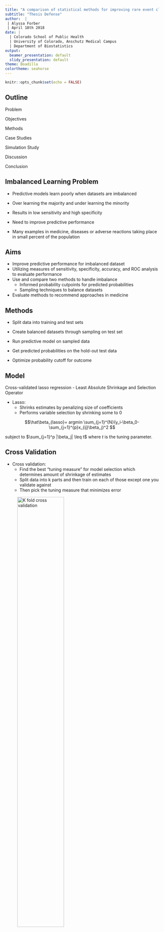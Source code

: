 ```yaml
---
title: "A comparison of statistical methods for improving rare event classification in medicine"
subtitle: "Thesis Defense"
author:  |
 | Alyssa Forber
 | April 18th 2018
date: |
  | Colorado School of Public Health
  | University of Colorado, Anschutz Medical Campus
  | Department of Biostatistics
output:
  beamer_presentation: default
  slidy_presentation: default
theme: Boadilla
colortheme: seahorse
---
```



```r
knitr::opts_chunk$set(echo = FALSE)
```
## Outline


Problem

Objectives

Methods

Case Studies

Simulation Study

Discussion

Conclusion


## Imbalanced Learning Problem

- Predictive models learn poorly when datasets are imbalanced
- Over learning the majority and under learning the minority
- Results in low sensitivity and high specificity
- Need to improve predictive performance

- Many examples in medicine, diseases or adverse reactions taking place in small percent of the population


## Aims


- Improve predictive performance for imbalanced dataset
- Utilizing measures of sensitivity, specificity, accuracy, and ROC analysis to evaluate performance
- Use and compare two methods to handle imbalance
    - Informed probability cutpoints for predicted probabilities
    - Sampling techniques to balance datasets
- Evaluate methods to recommend approaches in medicine


## Methods

- Split data into training and test sets

- Create balanced datasets through sampling on test set

- Run predictive model on sampled data

- Get predicted probabilities on the hold-out test data

- Optimize probability cutoff for outcome


## Model 

Cross-validated lasso regression
  - Least Absolute Shrinkage and Selection Operator

- Lasso:
    - Shrinks estimates by penalizing size of coefficients
    - Performs variable selection by shrinking some to 0
    
    
$$\hat\beta_{lasso}= argmin \sum_{j=1}^{N}(y_i-\beta_0-\sum_{j=1}^{p}x_{ij}\beta_j)^2 $$

subject to $\sum_{j=1}^p |\beta_j| \leq t$ where $t$ is the tuning parameter. 
    
## Cross Validation

- Cross validation: 
    - Find the best "tuning measure" for model selection which determines amount of shrinkage of estimates
    - Split data into k parts and then train on each of those except one you validate against
    - Then pick the tuning measure that minimizes error
    
![K fold cross validation](/Users/alyssaforber/Documents/Denver/Thesis/Figures/cross_val.jpeg){ width=60% }

## Advantages and Disadvantages


- Advantages:
    - Lower variance of the predicted values
    - More accurate predictions
    - Reduces the number of predictors

- Disadvantages:
    - Biased coefficients, inference not same as logistic regression
    - No standard errors or p-values out of the model



## ROC & Cutoff Probabilities

ROC (with pROC package):

- Receiver Operating Characteristics
- ROC curve plots sensitivity vs specificity
- Each point on curve corresponds to a decision cutoff
- Youden's Index calculated the furthest upper left corner or "max" on curve 
- Area under the curve (AUC) should be maximized


## ROC Curve


![ROC Curve](/Users/alyssaforber/Box Sync/AlyssaKatieResearch/Opioids/Results/ExampleROC.png){ width=60% }

    
## Confusion Matrix
\begin{columns}
\begin{column}{0.58\textwidth}

\textbf{Correctly identify those w/ outcome:}
$$ Sensitivity = \frac{TP}{TP+FN}$$

\textbf{Correctly identify those w/o outcome:}
$$ Specificity = \frac{TN}{TN+FP}$$

\textbf{Correctly identify either group:}
$$ Accuracy = \frac{TP+ TN}{TP+FP+TN+FN}$$

\end{column}
\begin{column}{0.42\textwidth}

\includegraphics[width=5cm]{/Users/alyssaforber/Documents/Denver/Thesis/Figures/confusion_matrix.png}

\end{column}
\end{columns}


## First Approach

No Sampling, Optimize Cut-off:

- Use original unsampled data and get predictions from the lasso model
    - Predictions return probability between 0 and 1 for each observation

- Use 0.5 standard probability cutoff to compare

- Find "best" probability cutoff
      - Youden's Index


## Second Approach

Sampling:

- Create sampled data sets that are balanced 
    - Down sample
    - Up sample
    - SMOTE

- Predict and use Youden's Index as cutoff


## Down Sampling

- Under-sample majority to equal minority

![Down sample](/Users/alyssaforber/Documents/Denver/Thesis/Figures/undersampling.png){ width=60% }

## Up Sampling

- Over-sample minority to equal majority

![Up sample](/Users/alyssaforber/Documents/Denver/Thesis/Figures/oversampling.png){ width=60% }
        
## SMOTE

- Synthetic Minority Over-sampling Technique

![SMOTE](/Users/alyssaforber/Documents/Denver/Thesis/Figures/smote.jpg){ width=60% }
 
## Models

- Model 1: No Sampling
    - 0.5 cutoff 
    - Youden's Index

- Model 2: Down Sampling
    - Youden's Index

- Model 3: Up Sampling
    - Youden's Index

- Model 4: SMOTE
    - Youden's Index

## Case Studies

We used these methods on two case studies to see how results may differ between two real world examples with rare outcomes.

- Case Study 1: Predicting chronic opioid therapy in hospitalized patients (5%)

- Case Study 2: Predicting surgical site infections in hospitalized patients (3.4%)

## Case Study 1

- Design: Denver Health retrospective analysis electronic health record (EHR) data from 2008 to 2014.

- Patients: Hospitalized patients at an urban, safety-net hospital.

- Definition of Chronic Opioid Therapy (COT) one year following the index hospital discharge:

> Receipt of $\geq$ 90-day supply of opioids with < 30-day gap in supply over a 180-day period or receipt of $\geq$ 10 opioid prescriptions over one year. 



## Case Study 1: Patient Population 

- 27,705 patients
- Majority had incomes <185% of the Federal Poverty Level
- 70% were ethnic minorities
- 5% with COT

- Excluded Patients:
    - <15 or >85 years old
    - Those in prison, jail, or police custody
    - Those who died within one year following their index hospitalization
    - Patients with <2 healthcare visits to Denver Health three years preceding their index hospitalization
    - Undocumented persons receiving emergent hemodialysis
    - Obstetric patients


        
## Case Study 1: Results


\begin{table}
\centering
\caption {Results for Chronic Opioid Therapy} 
\scalebox{0.65}{
\begin{tabular}{l c c c c c c c c}
\hline
\textbf{Model} & \textbf{Threshold} & \textbf{Sensitivity} & \textbf{Specificity} & \textbf{NPV} & \textbf{PPV} & \textbf{Accuracy} & \textbf{AUC}  & \textbf{Covariates}\\
\hline
\textbf{Unsampled 0.5} & 0.5 & 8 & 99	& 96 & 35 & 96 & 86 & 31  \\
\textbf{Unsampled} & 0.043 &	85 & 73 & 99	& 12 & 73	& 86 & 31\\
\textbf{Down sampled} & 0.401	& 85	& 73 & 99 & 12 & 74 & 86 & 34\\
\textbf{Up sampled} & 0.399	& 85	& 74 & 99 & 12	& 74 & 87  & 34 \\
\textbf{SMOTE} & 0.472 & 74	& 84 & 99 & 17 & 84 & 86  & 33 \\
\hline
\end{tabular}
}
\end{table}


## ROC Plot

![ROC for Original Data: Younden and 0.5 cutoffs](/Users/alyssaforber/Box Sync/AlyssaKatieResearch/Opioids/Results/LassROCplot.png){ width=60% }


## Case Study 2

## Case Study 2

## Case Study 2: Results


\begin{table}
\centering
\caption {Results for Surgical Site Infections} 
\scalebox{0.65}{
\begin{tabular}{l c c c c c c c c}
\hline
\textbf{Model} & \textbf{Threshold} & \textbf{Sensitivity} & \textbf{Specificity} & \textbf{NPV} & \textbf{PPV} & \textbf{Accuracy} & \textbf{AUC}  & \textbf{Covariates}\\
\hline
\textbf{Unsampled 0.5} & 0.50 & 0 & 0 & 0 & 0 & 0 & 0 & 0 \\
\textbf{Unsampled} & 0.04 & 80 & 90 & 99 & 24 & 90 & 89 & 35 \\
\textbf{Down sampled} & 0.48 & 82 & 87 & 99 & 20 & 87 & 89 & 20 \\
\textbf{Up sampled} & 0.45 & 79 & 91 & 99 & 24 & 90 & 89 & 123 \\
\textbf{SMOTE} & 0.15 & 89 & 79 & 99 & 14 & 80 & 88 & 88 \\
\hline
\end{tabular}
}
\end{table}

## Simulation Study 

- We conducted a simulation study to look at how to methods performed at a greater range of prevalences

- We chose 3%, 5%, 10%, 20%, 40%, and 50% outcomes

- Goals:
    - Evaluate performance differences
    - Determine at what point it's no longer necessary to worry about imbalance

## Simulation Methods

- Selected 10 of the strongest predictors to run a logistic regression
- Set the results as the values for the coefficients for the linear predictor
- Simulated the new outcome with a logistic distribution $$F(x) = \frac{e^z}{1+e^z}$$
- Controlled prevalence by adjusting the intercept 
- Implemented sampling and lasso regression with additional 15 predictors (30 total) to get results


## Simulation Results Part 1

\begin{table}[]
\centering
\caption{Results for 3, 5 and 10\%}
\label{my-label}
\scalebox{0.73}{
\begin{tabular}{lcccccc}
\hline
             & Threshold & Sensitivity & Specificity & Accuracy & AUC & Coefficients \\
\hline
\textbf{3\%}          &           &             &             &          &     &              \\
Unsampled 0.5 & 0.50      & 2           & 100         & 97       & 79  & 6            \\
Unsampled    & 0.03      & 70          & 75          & 74       & 79  & 6            \\
Down Sampled & 0.49      & 70          & 74          & 74       & 78  & 9            \\
Up Sampled   & 0.48      & 70          & 74          & 74       & 78  & 27           \\
SMOTE        & 0.41      & 70          & 74          & 74       & 78  & 15           \\
\hline
\textbf{5\%}          &           &             &             &          &     &              \\
Unsampled 0.5 & 0.50      & 4           & 100         & 95       & 78  & 7            \\
Unsampled    & 0.05      & 69          & 74          & 74       & 78  & 7            \\
Down Sampled & 0.49      & 69          & 74          & 74       & 78  & 9            \\
Up Sampled   & 0.49      & 69          & 74          & 74       & 78  & 23           \\
SMOTE        & 0.41      & 69          & 74          & 74       & 78  & 16           \\
\hline
\textbf{10\%}         &           &             &             &          &     &              \\
Unsampled 0.5 & 0.50      & 8           & 100         & 91       & 77  & 8            \\
Unsampled    & 0.10      & 68          & 74          & 73       & 77  & 8            \\
Down Sampled & 0.49      & 68          & 74          & 73       & 77  & 9            \\
Up Sampled   & 0.49      & 68          & 74          & 73       & 77  & 18           \\
SMOTE        & 0.42      & 68          & 73          & 73       & 77  & 19           \\
\hline
\end{tabular}
}
\end{table}


## Simulations Results Part 2

\begin{table}[]
\centering
\caption{Results for 20, 40, and 50\%}
\label{my-label}
\scalebox{0.75}{
\begin{tabular}{lcccccc}
\hline
             & Threshold & Sensitivity & Specificity & Accuracy & AUC & Coefficients \\
\hline
20\%         &           &             &             &          &     &              \\
Unsampled 0.5 & 0.50      & 21          & 97          & 82       & 76  & 8            \\
Unsampled    & 0.20      & 66          & 73          & 72       & 76  & 8            \\
Down Sampled & 0.49      & 66          & 73          & 72       & 76  & 9            \\
Up Sampled   & 0.49      & 66          & 73          & 72       & 76  & 13           \\
SMOTE        & 0.42      & 66          & 72          & 71       & 75  & 23           \\
\hline
40\%         &           &             &             &          &     &              \\
Unsampled 0.5 & 0.50      & 49          & 84          & 70       & 74  & 9            \\
Unsampled    & 0.39      & 66          & 71          & 69       & 74  & 9            \\
Down Sampled & 0.49      & 66          & 71          & 69       & 74  & 9            \\
Up Sampled   & 0.49      & 65          & 71          & 69       & 74  & 10           \\
SMOTE        & 0.41      & 64          & 71          & 68       & 73  & 28           \\
\hline
50\%         &           &             &             &          &     &              \\
Unsampled 0.5 & 0.50      & 63          & 72          & 68       & 73  & 9            \\
Unsampled    & 0.49      & 63          & 72          & 68       & 73  & 9            \\
\hline
\end{tabular}
}
\end{table}

## Sensitivity and Specificty by Prevalence

![Comparing Youden's Index vs 0.5 cutoff results across prevalence](/Users/alyssaforber/Documents/Denver/Thesis/Results/Plots/SensSpec_Prev_20180407.png){ width=70% }

## Youden's Index by Prevalence

![Youden's Index matches prevalence](/Users/alyssaforber/Documents/Denver/Thesis/Results/Plots/Thresh_Prev_20180406.png){ width=60% }

## Discussion

## Conclusion

## Acknowledgments

Thesis Adviser Katie Colborn, thank you 

Committee members Elizabeth Juarez-Colunga and Susan Calcaterra, thank you for your time and expertise

Funding??

Thank you for attending.

